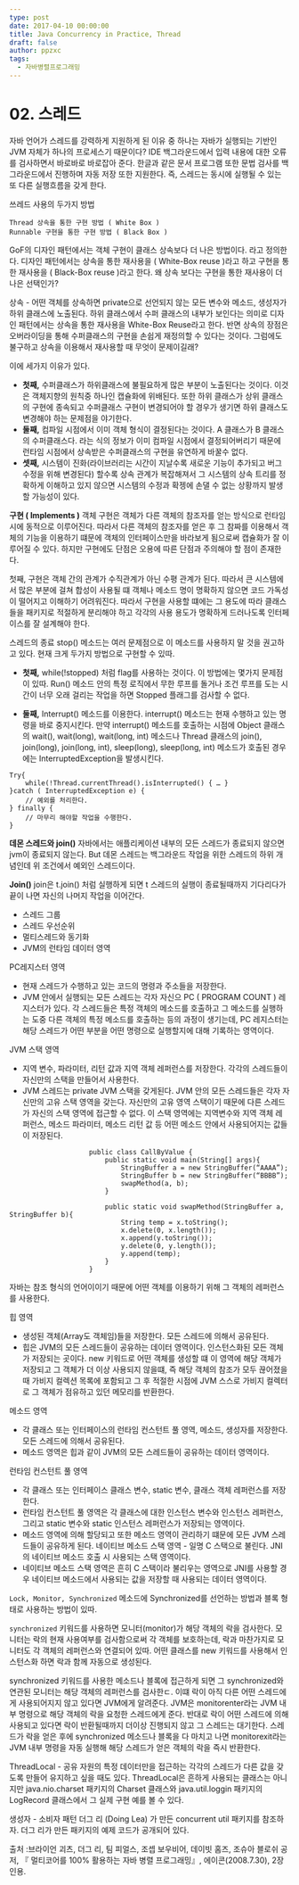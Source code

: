 ```yaml
---
type: post
date: 2017-04-10 00:00:00
title: Java Concurrency in Practice, Thread
draft: false
author: ppzxc
tags:
  - 자바병렬프로그래밍
---
```


# 02. 스레드

자바 언어가 스레드를 강력하게 지원하게 된 이유 중 하나는 자바가 실행되는 기반인 JVM 자체가 하나의 프로세스기 때문이다?
IDE 백그라운드에서 입력 내용에 대한 오류를 검사하면서 바로바로 바로잡아 준다.
한글과 같은 문서 프로그램 또한 문법 검사를 백그라운드에서 진행하며 자동 저장 또한 지원한다.
즉, 스레드는 동시에 실행될 수 있는 또 다른 실행흐름을 갖게 한다.

쓰레드 사용의 두가지 방법

```
Thread 상속을 통한 구현 방법 ( White Box )
Runnable 구현을 통한 구현 방법 ( Black Box )
```

GoF의 디자인 패턴에서는 객체 구현이 클래스 상속보다 더 나은 방법이다. 라고 정의한다.
디자인 패턴에서는 상속을 통한 재사용을 ( White-Box reuse )라고 하고 구현을 통한 재사용을 ( Black-Box reuse )라고 한다.
왜 상속 보다는 구현을 통한 재사용이 더 나은 선택인가?

상속 - 어떤 객체를 상속하면 private으로 선언되지 않는 모든 변수와 메소드, 생성자가 하위 클래스에 노출된다.
하위 클래스에서 수퍼 클래스의 내부가 보인다는 의미로 디자인 패턴에서는 상속을 통한 재사용을 White-Box Reuse라고 한다. 반면 상속의 장점은 오버라이딩을 통해 수퍼클래스의 구현을 손쉽게 재정의할 수 있다는 것이다. 그럼에도 불구하고 상속을 이용해서 재사용할 때 무엇이 문제이길래?

이에 세가지 이유가 있다.

- **첫째,** 수퍼클래스가 하위클래스에 불필요하게 많은 부분이 노출된다는 것이다. 이것은 객체지향의 원칙중 하나인 캡슐화에 위배된다. 또한 하위 클래스가 상위 클래스의 구현에 종속되고 수퍼클래스 구현이 변경되어야 할 경우가 생기면 하위 클래스도 변경해야 하는 문제점을 야기한다.
- **둘째,** 컴파일 시점에서 이미 객체 형식이 결정된다는 것이다. A 클래스가 B 클래스의 수퍼클래스다. 라는 식의 정보가 이미 컴파일 시점에서 결정되어버리기 때문에 런타임 시점에서 상속받은 수퍼클래스의 구현을 유연하게 바꿀수 없다.
- **셋째,** 시스템이 진화(라이브러리는 시간이 지날수록 새로운 기능이 추가되고 버그 수정을 위해 변경된다) 할수록 상속 관계가 복잡해져서 그 시스템의 상속 트리를 정확하게 이해하고 있지 않으면 시스템의 수정과 확젱에 손댈 수 없는 상황까지 발생할 가능성이 있다.

**구현 ( Implements )**
객체 구현은 객체가 다른 객체의 참조자를 얻는 방식으로 런타임 시에 동적으로 이루어진다.
따라서 다른 객체의 참조자를 얻은 후 그 참짜를 이용해서 객체의 기능을 이용하기 떄문에 객체의 인터페이스만을 바라보게 됨으로써 캡슐화가 잘 이루어질 수 있다.
하지만 구현에도 단점은 오용에 따른 단점과 주의해야 할 점이 존재한다.

첫째, 구현은 객체 간의 관계가 수직관계가 아닌 수평 관계가 된다. 따라서 큰 시스템에서 많은 부분에 걸쳐 합성이 사용될 떄 객체나 메소드 명이 명확하지 않으면 코드 가독성이 떨어지고 이해하기 어려워진다.
따라서 구현을 사용할 떄에는 그 용도에 따라 클래스들을 패키지로 적절하게 분리해야 하고 각각의 사용 용도가 명확하게 드러나도록 인터페이스를 잘 설계해야 한다.

스레드의 종료
stop() 메소드는 여러 문제점으로 이 메소드를 사용하지 말 것을 권고하고 있다.
현재 크게 두가지 방법으로 구현할 수 있따.

- **첫째,** while(!stopped) 처럼 flag를 사용하는 것이다.
  이 방법에는 몇가지 문제점이 있따.
  Run() 메소드 안의 특정 로직에서 무한 루프를 돌거나 조건 루프를 도는 시간이 너무 오래 걸리는 작업을 하면 Stopped 플래그를 검사할 수 없다.

- **둘째,** Interrupt() 메소드를 이용한다.
  interrupt() 메소드는 현재 수행하고 있는 명령을 바로 중지시킨다.
  만약 interrupt() 메소드를 호출하는 시점에 Object 클래스의 wait(), wait(long), wait(long, int) 메소드나 Thread 클래스의 join(), join(long), join(long, int), sleep(long), sleep(long, int) 메소드가 호출된 경우에는 InterruptedException을 발생시킨다.

```
Try{
	while(!Thread.currentThread().isInterrupted() { … }
}catch ( InterruptedException e) {
	// 예외를 처리한다.
} finally {
	// 마무리 해야할 작업을 수행한다.
}

```

**데몬 스레드와 join()**
자바에서는 애플리케이션 내부의 모든 스레드가 종료되지 않으면 jvm이 종료되지 않는다.
But 데몬 스레드는 백그라운드 작업을 위한 스레드의 하위 개념인데 위 조건에서 예외인 스레드이다.

**Join()**
join은 t.join() 처럼 실행하게 되면 t 스레드의 실행이 종료될때까지 기다리다가 끝이 나면 자신의 나머지 작업을 이어간다.

- 스레드 그룹
- 스레드 우선순위
- 멀티스레드와 동기화
- JVM의 런타임 데이터 영역

PC레지스터 영역

- 현재 스레드가 수행하고 있는 코드의 명령과 주소들을 저장한다.
- JVM 안에서 실행되는 모든 스레드는 각자 자신으 PC ( PROGRAM COUNT ) 레지스터가 있다. 각 스레드들은 특정 객체의 메소드를 호출하고 그 메소드를 실행하는 도중 다른 객체의 특정 메소드를 호출하는 등의 과정이 생기는데, PC 레지스터는 해당 스레드가 어떤 부분을 어떤 명령으로 실행할지에 대해 기록하는 영역이다.

JVM 스택 영역

- 지역 변수, 파라미터, 리턴 값과 지역 객체 레퍼런스를 저장한다. 각각의 스레드들이 자신만의 스택을 만들어서 사용한다.
- JVM 스레드는 private JVM 스택을 갖게된다. JVM 안의 모든 스레드들은 각자 자신만의 고유 스택 영역을 갖는다. 자신만의 고유 영역 스택이기 때문에 다른 스레드가 자신의 스택 영역에 접근할 수 없다. 이 스택 영역에는 지역변수와 지역 객체 레퍼런스, 메소드 파라미터, 메소드 리턴 값 등 어떤 메소드 안에서 사용되어지는 값들이 저장된다.

```
					public class CallByValue {
						public static void main(String[] args){
							StringBuffer a = new StringBuffer(“AAAA”);
							StringBuffer b = new StringBuffer(“BBBB”);
							swapMethod(a, b);
						}

						public static void swapMethod(StringBuffer a, StringBuffer b){
							String temp = x.toString();
							x.delete(0, x.length());
							x.append(y.toString());
							y.delete(0, y.length());
							y.append(temp);
						}
					}

```

자바는 참조 형식의 언어이이기 때문에 어떤 객체를 이용하기 위해 그 객체의 레퍼런스를 사용한다.

힙 영역

- 생성된 객체(Array도 객체임)들을 저장한다. 모든 스레드에 의해서 공유된다.
- 힙은 JVM의 모든 스레드들이 공유하는 데이터 영역이다. 인스턴스화된 모든 객체가 저장되는 곳이다. new 키워드로 어떤 객체를 생성할 떄 이 영역에 해당 객체가 저장되고 그 객체가 더 이상 사용되지 않을떄, 즉 해당 객체의 참조가 모두 끊어졌을때 가비지 컬렉션 목록에 포함되고 그 후 적절한 시점에 JVM 스스로 가비지 컬렉터로 그 객체가 점유하고 있던 메모리를 반환한다.

메소드 영역

- 각 클래스 또는 인터페이스의 런타임 컨스턴트 풀 영역, 메소드, 생성자를 저장한다. 모든 스레드에 의해서 공유된다.
- 메소드 영역은 힙과 같이 JVM의 모든 스레드들이 공유하는 데이터 영역이다.

런타임 컨스턴트 풀 영역

- 각 클래스 또는 인터페이스 클래스 변수, static 변수, 클래스 객체 레퍼런스를 저장한다.
- 런타임 컨스턴트 풀 영역은 각 클래스에 대한 인스턴스 변수와 인스턴스 레퍼런스, 그리고 static 변수와 static 인스턴스 레퍼런스가 저장되는 영역이다.
- 메소드 영역에 의해 할당되고 또한 메소드 영역이 관리하기 떄문에 모든 JVM 스레드들이 공유하게 된다.
  네이티브 메소드 스택 영역 - 일명 C 스택으로 불린다. JNI의 네이티브 메소드 호출 시 사용되는 스택 영역이다.
- 네이티브 메소드 스택 영역은 흔히 C 스택이라 불리우는 영역으로 JNI를 사용할 경우 네이티브 메소드에서 사용되는 값을 저장할 때 사용되는 데이터 영역이다.

`Lock, Monitor, Synchronized`
메소드에 Synchronized를 선언하는 방법과 블록 형태로 사용하는 방법이 있따.

`synchronized` 키워드를 사용하면 모니터(monitor)가 해당 객체의 락을 검사한다.
모니터는 락의 현재 사용여부를 검사함으로써 각 객체를 보호하는데, 락과 마찬가지로 모니터도 각 객체의 레퍼런스와 연결되어 있따.
어떤 클래스를 new 키워드를 사용해서 인스턴스화 하면 락과 함께 자동으로 생성된다.

synchronized 키워드를 사용한 메소드나 블록에 접근하게 되면 그 synchronized와 연관된 모니터는 해당 객체의 레퍼런스를 검사한ㄷ.
이떄 락이 아직 다른 어떤 스레드에게 사용되어지지 않고 있다면 JVM에게 알려준다.
JVM은 monitorenter라는 JVM 내부 명령으로 해당 객체의 락을 요청한 스레드에게 준다.
반대로 락이 어떤 스레드에 의해 사용되고 있다면 락이 반환될때까지 더이상 진행되지 않고 그 스레드는 대기한다.
스레드가 락을 얻은 후에 synchronized 메소드나 블록을 다 마치고 나면 monitorexit라는 JVM 내부 명령을 자동 실행해 해당 스레드가 얻은 객체의 락을 즉시 반환한다.

ThreadLocal - 공유 자원의 특정 데이터만을 접근하는 각각의 스레드가 다른 값을 갖도록 만들어 유지하고 싶을 때도 있다.
ThreadLocal은 흔하게 사용되는 클래스는 아니지만 java.nio.charset 패키지의 Charset 클래스와 java.util.loggin 패키지의 LogRecord 클래스에서 그 실제 구현 예를 볼 수 있다.

생성자 - 소비자 패턴
더그 리 (Doing Lea) 가 만든 concurrent util 패키지를 참조하자. 더그 리가 만든 패키지의 예제 코드가 공개되어 있다.

출처 :브라이언 괴츠, 더그 리, 팀 피얼스, 조셉 보우비어, 데이빗 홈즈, 조슈아 블로쉬 공저, 『 멀티코어를 100% 활용하는 자바 병렬 프로그래밍』, 에이콘(2008.7.30), 2장 인용.

